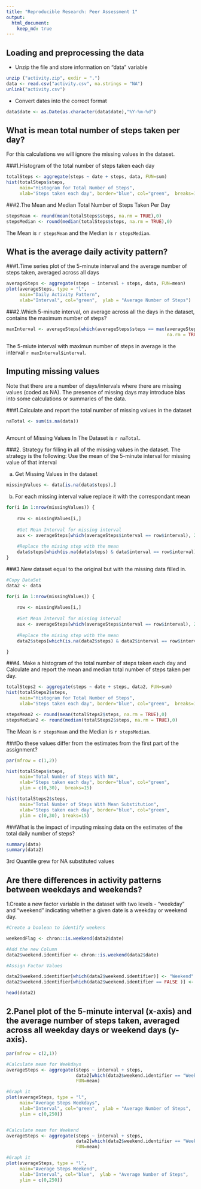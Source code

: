 ```yaml
---
title: "Reproducible Research: Peer Assessment 1"
output: 
  html_document:
    keep_md: true
---
```


## Loading and preprocessing the data

* Unzip the file and store information on "data" variable 

```r
unzip ("activity.zip", exdir = ".")
data <- read.csv("activity.csv", na.strings = "NA")
unlink("activity.csv")
```

* Convert dates into the correct format

```r
data$date <- as.Date(as.character(data$date),"%Y-%m-%d")
```


## What is mean total number of steps taken per day?

For this calculations we will ignore the missing values in the dataset.


###1.Histogram of the total number of steps taken each day

```r
totalSteps <- aggregate(steps ~ date + steps, data, FUN=sum)
hist(totalSteps$steps, 
     main="Histogram for Total Number of Steps",
     xlab="Steps taken each day", border="blue", col="green",  breaks=15)

```


###2.The Mean and Median Total Number of Steps Taken Per Day

```r
stepsMean <- round(mean(totalSteps$steps, na.rm = TRUE),0)
stepsMedian <- round(median(totalSteps$steps, na.rm = TRUE),0)
```
The Mean is `r stepsMean` and the Median is `r stepsMedian `.

## What is the average daily activity pattern?

###1.Time series plot of the 5-minute interval and the average number of steps taken, averaged across all days


```r
averageSteps <- aggregate(steps ~ interval + steps, data, FUN=mean)
plot(averageSteps, type = "l", 
     main="Daily Activity Pattern",
     xlab="Interval", col="green",  ylab = "Average Number of Steps")

```

###2.Which 5-minute interval, on average across all the days in the dataset, contains the maximum number of steps?

```r

maxInterval <- averageSteps[which(averageSteps$steps == max(averageSteps$steps, 
                                                            na.rm = TRUE)), ]
```

The 5-miute interval with maximun number of steps in average is the interval `r maxInterval$interval`.


## Imputing missing values

Note that there are a number of days/intervals where there are missing values (coded as NA). The presence of missing days may introduce bias into some calculations or summaries of the data.

###1.Calculate and report the total number of missing values in the dataset

```r

naTotal <- sum(is.na(data))
               
```

Amount of Missing Values In The Dataset is `r naTotal`.


###2. Strategy for filling in all of the missing values in the dataset. The strategy is the following: Use the mean of the 5-minute interval for missing value of that interval


a. Get Missing Values in the dataset
```r
missingValues <- data[is.na(data$steps),]
```

b. For each missing interval value replace it with the correspondant mean

```r

for(i in 1:nrow(missingValues)) {
    
    row <- missingValues[i,]
    
    #Get Mean Interval for missing interval
    aux <- averageSteps[which(averageSteps$interval == row$interval), 2]
    
    #Replace the mising step with the mean
    data$steps[which(is.na(data$steps) & data$interval == row$interval)] <- aux
}

```

###3.New dataset equal to the original but with the missing data filled in.

```r

#Copy DataSet
data2 <- data

for(i in 1:nrow(missingValues)) {
    
    row <- missingValues[i,]
    
    #Get Mean Interval for missing interval
    aux <- averageSteps[which(averageSteps$interval == row$interval), 2]
    
    #Replace the mising step with the mean
    data2$steps[which(is.na(data2$steps) & data2$interval == row$interval)] <- aux

}

```

###4. Make a histogram of the total number of steps taken each day and Calculate and report the mean and median total number of steps taken per day. 


```r
totalSteps2 <- aggregate(steps ~ date + steps, data2, FUN=sum)
hist(totalSteps2$steps, 
     main="Histogram for Total Number of Steps",
     xlab="Steps taken each day", border="blue", col="green",  breaks=15)

```

```r
stepsMean2 <- round(mean(totalSteps2$steps, na.rm = TRUE),0)
stepsMedian2 <- round(median(totalSteps2$steps, na.rm = TRUE),0)
```
The Mean is `r stepsMean` and the Median is `r stepsMedian `.


###Do these values differ from the estimates from the first part of the assignment? 

```r
par(mfrow = c(1,2))

hist(totalSteps$steps, 
     main="Total Number of Steps With NA",
     xlab="Steps taken each day", border="blue", col="green", 
     ylim = c(0,30),  breaks=15)

hist(totalSteps2$steps, 
     main="Total Number of Steps With Mean Substitution",
     xlab="Steps taken each day", border="blue", col="green",  
     ylim = c(0,30), breaks=15)

```

###What is the impact of imputing missing data on the estimates of the total daily number of steps?


```r

summary(data)
summary(data2)

```

3rd Quantile grew for NA substituted values


## Are there differences in activity patterns between weekdays and weekends?

1.Create a new factor variable in the dataset with two levels - "weekday" and "weekend" indicating whether a given date is a weekday or weekend day.

```r

#Create a boolean to identify weekens

weekendFlag <- chron::is.weekend(data2$date)

#Add the new Column
data2$weekend.identifier <- chron::is.weekend(data2$date)

#Assign Factor Values

data2$weekend.identifier[which(data2$weekend.identifier)] <- "Weekend"
data2$weekend.identifier[which(data2$weekend.identifier == FALSE )] <- "Weekday"

head(data2)

```

## 2.Panel plot of the 5-minute interval (x-axis) and the average number of steps taken, averaged across all weekday days or weekend days (y-axis). 



```r
par(mfrow = c(2,1))

#Calculate mean for Weekdays
averageSteps <- aggregate(steps ~ interval + steps, 
                          data2[which(data2$weekend.identifier == "Weekday"),], 
                          FUN=mean)

#Graph it
plot(averageSteps, type = "l", 
     main="Average Steps Weekdays",
     xlab="Interval", col="green",  ylab = "Average Number of Steps",
     ylim = c(0,250))


#Calculate mean for Weekend
averageSteps <- aggregate(steps ~ interval + steps, 
                          data2[which(data2$weekend.identifier == "Weekend"),], 
                          FUN=mean)

#Graph it
plot(averageSteps, type = "l", 
     main="Average Steps Weekend",
     xlab="Interval", col="blue",  ylab = "Average Number of Steps", 
     ylim = c(0,250))

```